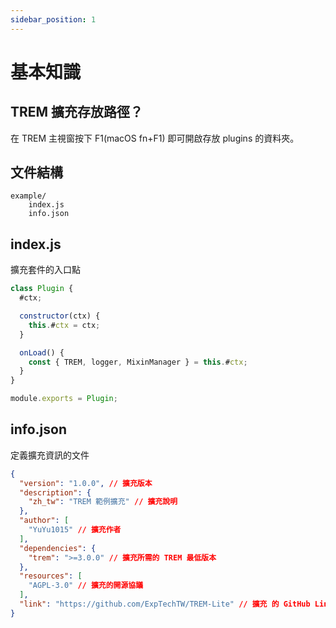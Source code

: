 ```yaml
---
sidebar_position: 1
---
```


# 基本知識

## TREM 擴充存放路徑？

在 TREM 主視窗按下 F1(macOS fn+F1) 即可開啟存放 plugins 的資料夾。

## 文件結構

```
example/
    index.js
    info.json
```

## index.js

擴充套件的入口點

```js
class Plugin {
  #ctx;

  constructor(ctx) {
    this.#ctx = ctx;
  }

  onLoad() {
    const { TREM, logger, MixinManager } = this.#ctx;
  }
}

module.exports = Plugin;
```

## info.json

定義擴充資訊的文件

```json
{
  "version": "1.0.0", // 擴充版本
  "description": {
    "zh_tw": "TREM 範例擴充" // 擴充說明
  },
  "author": [
    "YuYu1015" // 擴充作者
  ],
  "dependencies": {
    "trem": ">=3.0.0" // 擴充所需的 TREM 最低版本
  },
  "resources": [
    "AGPL-3.0" // 擴充的開源協議
  ],
  "link": "https://github.com/ExpTechTW/TREM-Lite" // 擴充 的 GitHub Link
}
```
